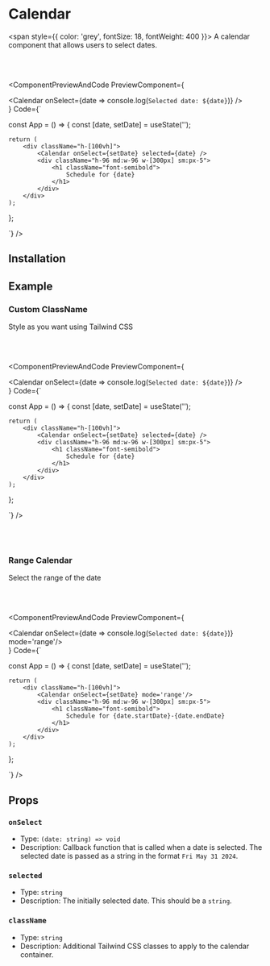 # Calendar

<span style={{ color: 'grey', fontSize: 18, fontWeight: 400 }}>
  A calendar component that allows users to select dates.
</span>

<br></br>


<ComponentPreviewAndCode PreviewComponent={
    <div className='flex flex-col items-center my-4'>
        <Calendar onSelect={date => console.log(`Selected date: ${date}`)} />
    </div>
}
Code={`

const App = () => {
    const [date, setDate] = useState('');

    return (
        <div className="h-[100vh]">
            <Calendar onSelect={setDate} selected={date} />
            <div className="h-96 md:w-96 w-[300px] sm:px-5">
                <h1 className="font-semibold">
                    Schedule for {date}
                </h1>
            </div>
        </div>
    );
};

`}
/>

## Installation

<CommandBlock command="npx react-nex add Calendar" />

## Example

### Custom ClassName

Style as you want using Tailwind CSS

<br></br>

<ComponentPreviewAndCode 
PreviewComponent={
    <div className='flex flex-col items-center my-4'>
        <Calendar onSelect={date => console.log(`Selected date: ${date}`)} />
    </div>
}
Code={`

const App = () => {
    const [date, setDate] = useState('');

    return (
        <div className="h-[100vh]">
            <Calendar onSelect={setDate} selected={date} />
            <div className="h-96 md:w-96 w-[300px] sm:px-5">
                <h1 className="font-semibold">
                    Schedule for {date}
                </h1>
            </div>
        </div>
    );
};

`}
/>

<br></br>

### Range Calendar

Select the range of the date 

<br></br>

<ComponentPreviewAndCode 
PreviewComponent={
    <div className='flex flex-col items-center my-4'>
        <Calendar onSelect={date => console.log(`Selected date: ${date}`)} mode='range'/>
    </div>
}
Code={`

const App = () => {
    const [date, setDate] = useState('');

    return (
        <div className="h-[100vh]">
            <Calendar onSelect={setDate} mode='range'/>
            <div className="h-96 md:w-96 w-[300px] sm:px-5">
                <h1 className="font-semibold">
                    Schedule for {date.startDate}-{date.endDate}
                </h1>
            </div>
        </div>
    );
};

`}
/>



## Props

### `onSelect`

- Type: `(date: string) => void`
- Description: Callback function that is called when a date is selected. The selected date is passed as a string in the format `Fri May 31 2024`.

### `selected`

- Type: `string`
- Description: The initially selected date. This should be a `string`.

### `className`

- Type: `string`
- Description: Additional Tailwind CSS classes to apply to the calendar container.
